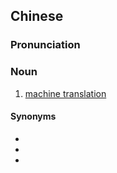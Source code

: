 {{also|计算机翻译}}
==Chinese==
{{zh-forms|s=计算机翻译|type=32}}

===Pronunciation===
{{zh-pron
|m=jìsuànjī fānyì
|c=gai3 syun3 gei1 faan1 jik6
|cat=n
}}

===Noun===
{{zh-noun}}

# [[machine translation]]

{{zh-cat|Translation studies}}

====Synonyms====
* {{zh-l|機器翻譯}}
* {{zh-l|機譯}}
* {{zh-l|機械翻譯}}